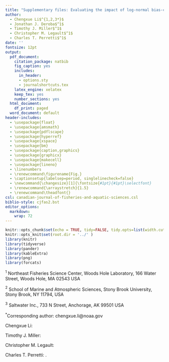 ```yaml
---
title: "Supplementary files: Evaluating the impact of log-normal bias-correction on a state-space stock assessment model"
author:    
  - Chengxue Li$^{1,2,3*}$
  - Jonathan J. Deroba$^1$
  - Timothy J. Miller$^1$
  - Christopher M. Legault$^1$
  - Charles T. Perretti$^1$
date: ''
fontsize: 12pt
output:   
  pdf_document:
    citation_package: natbib
    fig_caption: yes
    includes:
      in_header:
      - options.sty
      - journalshortcuts.tex
    latex_engine: xelatex
    keep_tex: yes
    number_sections: yes
  html_document:
    df_print: paged
  word_document: default
header-includes:
  - \usepackage{float}
  - \usepackage{amsmath}
  - \usepackage{pdflscape}
  - \usepackage{hyperref}
  - \usepackage{xspace}
  - \usepackage{bm}
  - \usepackage{caption,graphics}
  - \usepackage{graphicx}
  - \usepackage{makecell}
  - \usepackage{lineno}
  - \linenumbers
  - \renewcommand\figurename{Fig.}
  - \captionsetup{labelsep=period, singlelinecheck=false}
  - \newcommand{\changesize}[1]{\fontsize{#1pt}{#1pt}\selectfont}
  - \renewcommand{\arraystretch}{1.5}
  - \renewcommand\theadfont{}
csl: canadian-journal-of-fisheries-and-aquatic-sciences.csl
biblio-style: cjfas2.bst
editor_options:
  markdown:
    wrap: 72
---
```


```r
knitr::opts_chunk$set(echo = TRUE, tidy=FALSE, tidy.opts=list(width.cutoff=60), warning = FALSE, message = FALSE, fig.align = "center")
knitr::opts_knit$set(root.dir = '../' )
library(knitr)
library(tidyverse)
library(pander)
library(kableExtra)
library(png)
library(forcats)
```
$^1$ Northeast Fisheries Science Center, Woods Hole Laboratory, 166 Water Street, Woods Hole, MA 02543 USA  

$^2$ School of Marine and Atmospheric Sciences, Stony Brook University, 
Stony Brook, NY 11794, USA  

$^3$ Saltwater Inc., 733 N Street, Anchorage, AK 99501 USA 

$^*$Corresponding author: chengxue.li@noaa.gov  

\vspace{0.5cm}
\textbf{ORCID:} 

Chengxue Li: \href{https://orcid.org/0000-0001-7518-7234}{0000-0001-7518-7234}

Timothy J. Miller: \href{https://orcid.org/0000-0003-1411-1206}{0000-0003-1411-1206}

Christopher M. Legault: \href{https://orcid.org/0000-0002-0328-1376}{0000-0002-0328-1376}

Charles T. Perretti: \href{https://orcid.org/0000-0002-4316-3630}{0000-0002-4316-3630}.  

\pagebreak

\renewcommand{\thetable}{S\arabic{table}}
\setcounter{table}{0}

\begin{table}[H]
    \centering
    \caption{Parameters associated with random effects processes used for Georges Bank (GB) yellowtail flounder.}
    \label{supp_flounder_table}
    \input{Revised_Figures&Tables/Flounder_tab.tex}
\end{table}

\begin{table}[H]
    \centering
    \caption{Parameters associated with random effects processes used for Gulf of Maine (GoM) haddock.}
    \label{supp_haddock_table}
    \input{Revised_Figures&Tables/Haddock_tab.tex}
\end{table}

\begin{table}[H]
    \centering
    \caption{Parameters associated with random effects processes used for Atlantic mackerel.}
    \label{supp_mackerel_table}
    \input{Revised_Figures&Tables/Mackerel_tab.tex}
\end{table}

\begin{table}[H]
    \centering
    \caption{Convergence rates of misspecified models across different stocks.}
    \label{supp_convergence_tab}
    \input{Revised_Figures&Tables/convergence_tab.tex}
\end{table}

\renewcommand{\thetable}{\arabic{table}}

\renewcommand{\thefigure}{S\arabic{figure}}
\setcounter{figure}{0}  

\begin{figure}[H]
\centering
\includegraphics[width=\textwidth]{Revised_Figures&Tables/OM_EM_Comparison_Plot_Rec.PNG}
\caption{Median relative error of recruitment calculated for self-tests and cross-tests. ``Rec RE'' and ``Rec+NAA RE'' in the top facet indicate operating models (OMs) with only recruitment random effects and both recruitment and $NAA$ random effects, respectively.}
\label{fig:supp_OM_EM_Comparison_Plot_Rec}
\end{figure}

\begin{figure}[H]
\centering
\includegraphics[width=\textwidth]{Revised_Figures&Tables/OM_EM_Comparison_Plot_SSB.PNG}
\caption{Median relative error of $SSB$ calculated for self-tests and cross-tests. ``Rec RE'' and ``Rec+NAA RE'' in the top facet indicate operating models (OMs) with only recruitment random effects and both recruitment and $NAA$ random effects, respectively.}
\label{fig:supp_OM_EM_Comparison_Plot_SSB}
\end{figure}

\begin{figure}[H]
    \centering
    \includegraphics[width=\textwidth]{Revised_Figures&Tables/Median_NAA.PNG}
    \caption{Median relative error of $NAA$ calculated for self-tests and cross-tests. ``Rec RE'' and ``Rec+NAA RE'' in the top facet indicate operating models (OMs) with only recruitment random effects and both recruitment and $NAA$ random effects, respectively.}
    \label{fig:supp_Median_NAA}
\end{figure}

\begin{figure}[H]
    \centering
    \includegraphics[width=\textwidth]{Revised_Figures&Tables/RMSR_Rec.PNG}
    \caption{Root mean squared relative error (RMSR) of recruitment calculated for self-tests and cross-tests. ``Rec RE'' and ``Rec+NAA RE'' in the top facet indicate operating models (OMs) with only recruitment random effects and both recruitment and $NAA$ random effects, respectively.}
    \label{fig:supp_Rec_RMSR}
\end{figure}

\begin{figure}[H]
    \centering
    \includegraphics[width=\textwidth]{Revised_Figures&Tables/RMSR_SSB.PNG}
    \caption{Root mean squared relative error (RMSR) of $SSB$ calculated for self-tests and cross-tests. ``Rec RE'' and ``Rec+NAA RE'' in the top facet indicate operating models (OMs) with only recruitment random effects and both recruitment and $NAA$ random effects, respectively.}
    \label{fig:supp_SSB_RMSR}
\end{figure}

\begin{figure}[H]
    \centering
    \includegraphics[width=\textwidth]{Revised_Figures&Tables/RMSR_NAA.PNG}
    \caption{Root mean squared relative error (RMSR) of $NAA$ calculated for self-tests and cross-tests. ``Rec RE'' and ``Rec+NAA RE'' in the top facet indicate operating models (OMs) with only recruitment random effects and both recruitment and $NAA$ random effects, respectively.}
    \label{fig:supp_NAA_RMSR}
\end{figure}

\begin{figure}[H]
    \centering
    \includegraphics[width=\textwidth]{Revised_Figures&Tables/MdLQ_Rec.PNG}
    \caption{Median log-quotient (MdLQ) of recruitment calculated for self-tests and cross-tests. ``Rec RE'' and ``Rec+NAA RE'' in the top facet indicate operating models (OMs) with only recruitment random effects and both recruitment and $NAA$ random effects, respectively.}
    \label{fig:supp_Rec_MdLQ}
\end{figure}

\begin{figure}[H]
    \centering
    \includegraphics[width=\textwidth]{Revised_Figures&Tables/MdLQ_SSB.PNG}
    \caption{Median log-quotient (MdLQ) of $SSB$ calculated for self-tests and cross-tests. ``Rec RE'' and ``Rec+NAA RE'' in the top facet indicate operating models (OMs) with only recruitment random effects and both recruitment and $NAA$ random effects, respectively.}
    \label{fig:supp_SSB_MdLQ}
\end{figure}

\begin{figure}[H]
    \centering
    \includegraphics[width=\textwidth]{Revised_Figures&Tables/MdLQ_NAA.PNG}
    \caption{Median log-quotient (MdLQ) of $NAA$ calculated for self-tests and cross-tests. ``Rec RE'' and ``Rec+NAA RE'' in the top facet indicate operating models (OMs) with only recruitment random effects and both recruitment and $NAA$ random effects, respectively.}
    \label{fig:supp_NAA_MdLQ}
\end{figure}

\begin{figure}[H]
    \centering
    \includegraphics[width=\textwidth]{Revised_Figures&Tables/Median_Rec_SSPB.PNG}
    \caption{Median symmetric signed percentage bias (SSPB) of recruitment calculated for self-tests and cross-tests. ``Rec RE'' and ``Rec+NAA RE'' in the top facet indicate operating models (OMs) with only recruitment random effects and both recruitment and $NAA$ random effects, respectively.}
    \label{fig:supp_Rec_SSPB}
\end{figure}

\begin{figure}[H]
    \centering
    \includegraphics[width=\textwidth]{Revised_Figures&Tables/Median_SSB_SSPB.PNG}
    \caption{Median symmetric signed percentage bias (SSPB) of $SSB$ calculated for self-tests and cross-tests. ``Rec RE'' and ``Rec+NAA RE'' in the top facet indicate operating models (OMs) with only recruitment random effects and both recruitment and $NAA$ random effects, respectively.}
    \label{fig:supp_SSB_SSPB}
\end{figure}

\begin{figure}[H]
    \centering
    \includegraphics[width=\textwidth]{Revised_Figures&Tables/Median_NAA_SSPB.PNG}
    \caption{Median symmetric signed percentage bias (SSPB) of $NAA$ calculated for self-tests and cross-tests. ``Rec RE'' and ``Rec+NAA RE'' in the top facet indicate operating models (OMs) with only recruitment random effects and both recruitment and $NAA$ random effects, respectively.}
    \label{fig:supp_NAA_SSPB}
\end{figure}

\begin{figure}[H]
\centering
\includegraphics[width=\textwidth]{Revised_Figures&Tables/Rho.PNG}
\caption{Relative error of AR(1)-year coefficient calculated for self-tests and cross-tests. ``Rec RE'' and ``Rec+NAA RE'' in the top facet indicate operating models (OMs) with only recruitment random effects and both recruitment and $NAA$ random effects, respectively.}
\label{fig:supp_ar1}
\end{figure}

\begin{figure}[H]
    \centering
    \includegraphics[width=\textwidth]{Revised_Figures&Tables/dAIC.PNG}
    \caption{dAIC calculated for self-tests and cross-tests. ``Rec RE'' and ``Rec+NAA RE'' in the top facet indicate operating models (OMs) with only recruitment random effects and both recruitment and $NAA$ random effects, respectively.}
    \label{fig:supp_dAIC}
\end{figure}

\begin{figure}[H]
    \centering
    \includegraphics[width=\textwidth]{Revised_Figures&Tables/Correlation_plot_NAA_iid.PNG}
    \caption{Correlation plot for the OM with both recruitment and $NAA$ treated as IID random effects. The correlations were calculated from self-tests, where the EM had the same bias correction as the operating model (OM). Correlations in \textbf{bold} indicate statistically significant values (p-value < 0.05).}
    \label{fig:supp_Cor_NAA_iid}
\end{figure}

\begin{figure}[H]
    \centering
    \includegraphics[width=\textwidth]{Revised_Figures&Tables/Correlation_plot_NAA_iid_mismatch.PNG}
    \caption{Correlation plot for the OM with both recruitment and $NAA$ treated as IID random effects. The correlations were calculated from cross-tests, where the EM had a different bias correction than the operating model (OM). Correlations in \textbf{bold} indicate statistically significant values (p-value < 0.05).}
    \label{fig:supp_Cor_NAA_iid_mis}
\end{figure}

\begin{figure}[H]
\centering
\includegraphics[width=\textwidth]{Revised_Figures&Tables/Recruitment_low_cross_RE.PNG}
\caption{Relative errors of recruitment estimates summarized from 50 realizations for each scenario. Two operating models (OMs) (with bias correction applied or omitted for both processes and observations) for Gulf of Maine (GoM) haddock with both recruitment and $NAA$ IID random effects (see Table S2) were used to conduct simulation-estimation experiments. The study evaluated the effects of recruitment variability ($\sigma_{Rec}$ = 0.5, 1, 1.5) and $NAA$ variability ($\sigma_{NAA}$ = 0.1, 0.2, ... 0.6) in a factorial design through self-tests and cross-tests. To isolate the impact of observation error, the coefficient of variation (CV) for observations was set to 0.05.}
\label{fig:supp_Recruitment_low_cross_RE}
\end{figure}

\begin{figure}[H]
\centering
\includegraphics[width=\textwidth]{Revised_Figures&Tables/SSB_low_cross_RE.PNG}
\caption{Relative errors of $SSB$ estimates summarized from 50 realizations for each scenario. Two operating models (OMs) (with bias correction applied or omitted for both processes and observations) for Gulf of Maine (GoM) haddock with both recruitment and $NAA$ IID random effects (see Table S2) were used to conduct simulation-estimation experiments. The study evaluated the effects of recruitment variability ($\sigma_{Rec}$ = 0.5, 1, 1.5) and $NAA$ variability ($\sigma_{NAA}$ = 0.1, 0.2, ... 0.6) in a factorial design through self-tests and cross-tests. To isolate the impact of observation error, the coefficient of variation (CV) for observations was set to 0.05.}
\label{fig:supp_SSB_low_cross_RE} 
\end{figure}

\begin{figure}[H]
\centering
\includegraphics[width=\textwidth]{Revised_Figures&Tables/Rec_intermediate.PNG}
\caption{Median relative error of recruitment in the intermediate period (with first and last 10 years of estimates removed).}
\label{fig:supp_Rec_intermediate}
\end{figure}

\begin{figure}[H]
\centering
\includegraphics[width=\textwidth]{Revised_Figures&Tables/SSB_intermediate.PNG}
\caption{Median relative error of $SSB$ in the intermediate period (with first and last 10 years of estimates removed).}
\label{fig:supp_SSB_intermediate}
\end{figure}

\renewcommand{\thefigure}{\arabic{figure}}
